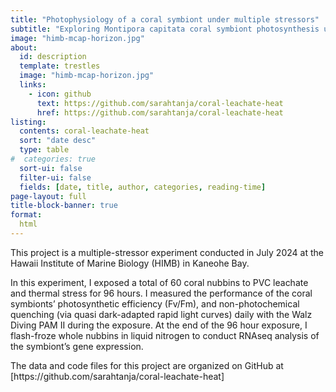 ```yaml
---
title: "Photophysiology of a coral symbiont under multiple stressors"
subtitle: "Exploring Montipora capitata coral symbiont photosynthesis under PVC leachate and thermal stress exposures"
image: "himb-mcap-horizon.jpg"
about:
  id: description
  template: trestles
  image: "himb-mcap-horizon.jpg"
  links:
    - icon: github
      text: https://github.com/sarahtanja/coral-leachate-heat
      href: https://github.com/sarahtanja/coral-leachate-heat
listing: 
  contents: coral-leachate-heat
  sort: "date desc"
  type: table
#  categories: true
  sort-ui: false
  filter-ui: false
  fields: [date, title, author, categories, reading-time]
page-layout: full
title-block-banner: true
format:
  html
---
```


::: {#description}
<div>

This project is a multiple-stressor experiment conducted in July 2024 at the Hawaii Institute of Marine Biology (HIMB) in Kaneohe Bay.

</div>

In this experiment, I exposed a total of 60 coral nubbins to PVC leachate and thermal stress for 96 hours. I measured the performance of the coral symbionts' photosynthetic efficiency (Fv/Fm), and non-photochemical quenching (via quasi dark-adapted rapid light curves) daily with the Walz Diving PAM II during the exposure. At the end of the 96 hour exposure, I flash-froze whole nubbins in liquid nitrogen to conduct RNAseq analysis of the symbiont's gene expression.

The data and code files for this project are organized on GitHub at \[https://github.com/sarahtanja/coral-leachate-heat\]
:::

